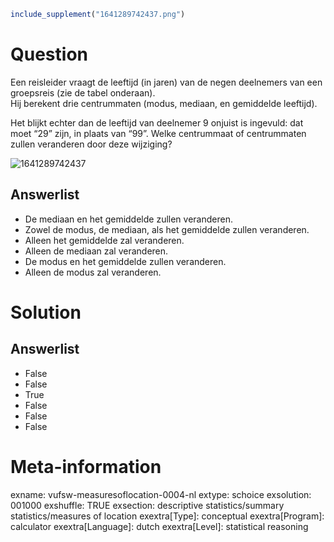 ```r
include_supplement("1641289742437.png")
```

Question
========
Een reisleider vraagt de leeftijd (in jaren) van de negen deelnemers van
een groepsreis (zie de tabel onderaan).  
Hij berekent drie centrummaten (modus, mediaan, en gemiddelde
leeftijd).  
  
Het blijkt echter dan de leeftijd van deelnemer 9 onjuist is ingevuld:
dat moet "29" zijn, in plaats van "99". Welke centrummaat of
centrummaten zullen veranderen door deze wijziging?  
  
<img src="1641289742437.png" class="fr-fic fr-dii tvcss_2"
alt="1641289742437" />

Answerlist
----------
* De mediaan en het gemiddelde zullen veranderen.
* Zowel de modus, de mediaan, als het gemiddelde zullen veranderen.
* Alleen het gemiddelde zal veranderen.
* Alleen de mediaan zal veranderen.
* De modus en het gemiddelde zullen veranderen.
* Alleen de modus zal veranderen.

Solution
========










Answerlist
----------
* False
* False
* True
* False
* False
* False

Meta-information
================
exname: vufsw-measuresoflocation-0004-nl
extype: schoice
exsolution: 001000
exshuffle: TRUE
exsection: descriptive statistics/summary statistics/measures of location
exextra[Type]: conceptual
exextra[Program]: calculator
exextra[Language]: dutch
exextra[Level]: statistical reasoning


